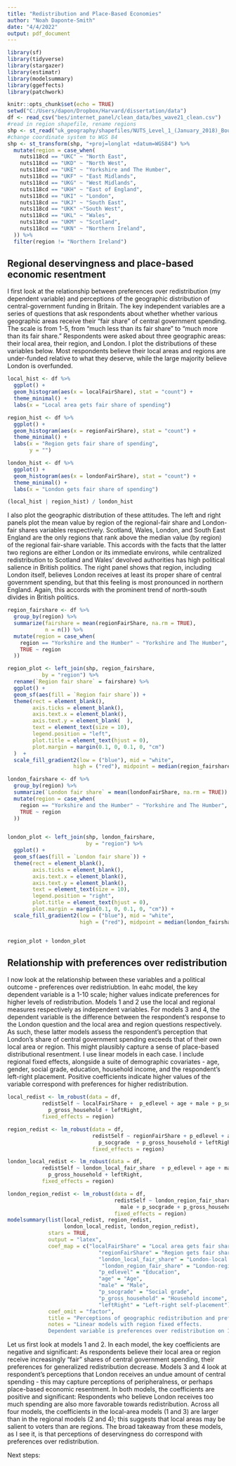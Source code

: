 ```yaml
---
title: "Redistribution and Place-Based Economies"
author: "Noah Daponte-Smith"
date: "4/4/2022"
output: pdf_document
---
```


```r
library(sf)
library(tidyverse)
library(stargazer)
library(estimatr)
library(modelsummary)
library(ggeffects)
library(patchwork)

knitr::opts_chunk$set(echo = TRUE)
setwd("C:/Users/dapon/Dropbox/Harvard/dissertation/data")
df <- read_csv("bes/internet_panel/clean_data/bes_wave21_clean.csv")
#read in region shapefile, rename regions
shp <- st_read("uk_geography/shapefiles/NUTS_Level_1_(January_2018)_Boundaries.shp")
#change coordinate system to WGS 84
shp <- st_transform(shp, "+proj=longlat +datum=WGS84") %>%
  mutate(region = case_when(
    nuts118cd == "UKC" ~ "North East",
    nuts118cd == "UKD" ~ "North West",
    nuts118cd == "UKE" ~ "Yorkshire and The Humber",
    nuts118cd == "UKF" ~ "East Midlands",
    nuts118cd == "UKG" ~ "West Midlands",
    nuts118cd == "UKH" ~ "East of England",
    nuts118cd == "UKI" ~ "London",
    nuts118cd == "UKJ" ~ "South East",
    nuts118cd == "UKK" ~"South West",
    nuts118cd == "UKL" ~ "Wales",
    nuts118cd == "UKM" ~ "Scotland",
    nuts118cd == "UKN" ~ "Northern Ireland",
  )) %>%
  filter(region != "Northern Ireland")

```



## Regional deservingness and place-based economic resentment 
I first look at the relationship between preferences over redistribution (my dependent variable) and perceptions of the geographic distribution of central-government funding in Britain. The key independent variables are a series of questions that ask respondents about whether whether various geographic areas receive their "fair share" of central government spending. The scale is from 1-5, from "much less than its fair share" to "much more than its fair share." Respondents were asked about three geographic areas: their local area, their region, and London. I plot the distributions of these variables below. Most respondents believe their local areas and regions are under-funded relative to what they deserve, while the large majority believe London is overfunded. 

```r

local_hist <- df %>% 
  ggplot() + 
  geom_histogram(aes(x = localFairShare), stat = "count") + 
  theme_minimal() + 
  labs(x = "Local area gets fair share of spending")

region_hist <- df %>% 
  ggplot() + 
  geom_histogram(aes(x = regionFairShare), stat = "count") + 
  theme_minimal() + 
  labs(x = "Region gets fair share of spending",
       y = "")

london_hist <- df %>% 
  ggplot() + 
  geom_histogram(aes(x = londonFairShare), stat = "count") + 
  theme_minimal() + 
  labs(x = "London gets fair share of spending")

(local_hist | region_hist) / london_hist

```

I also plot the geographic distribution of these attitudes. The left and right panels plot the mean value by region of the regional-fair share and London-fair shares variables respectively. Scotland, Wales, London, and South East England are the only regions that rank above the median value (by region) of the regional fair-share variable. This accords with the facts that the latter two regions are either London or its immediate environs, while centralized redistribution to Scotland and Wales' devolved authorities has high political salience in British politics. The right panel shows that \textit{every} region, including London itself, believes London receives at least its proper share of central government spending, but that this feeling is most pronounced in northern England. Again, this accords with the prominent trend of north-south divides in British politics. 

```r
region_fairshare <- df %>%
  group_by(region) %>%
  summarize(fairshare = mean(regionFairShare, na.rm = TRUE),
            n = n()) %>%
  mutate(region = case_when(
    region == "Yorkshire and the Humber" ~ "Yorkshire and The Humber",
    TRUE ~ region
  ))

region_plot <- left_join(shp, region_fairshare,
           by = "region") %>%
  rename(`Region fair share` = fairshare) %>% 
  ggplot() +
  geom_sf(aes(fill = `Region fair share`)) +
  theme(rect = element_blank(),
        axis.ticks = element_blank(),
        axis.text.x = element_blank(),
        axis.text.y = element_blank(  ),
        text = element_text(size = 10),
        legend.position = "left",
        plot.title = element_text(hjust = 0),
        plot.margin = margin(0.1, 0, 0.1, 0, "cm")
  )  +
  scale_fill_gradient2(low = ("blue"), mid = "white",
                     high = ("red"), midpoint = median(region_fairshare$fairshare))

london_fairshare <- df %>% 
  group_by(region) %>% 
  summarize(`London fair share` = mean(londonFairShare, na.rm = TRUE)) %>% 
  mutate(region = case_when(
    region == "Yorkshire and the Humber" ~ "Yorkshire and The Humber", 
    TRUE ~ region
  ))


london_plot <- left_join(shp, london_fairshare, 
                         by = "region") %>% 
  ggplot() + 
  geom_sf(aes(fill = `London fair share`)) + 
  theme(rect = element_blank(), 
        axis.ticks = element_blank(),
        axis.text.x = element_blank(),
        axis.text.y = element_blank(),
        text = element_text(size = 10),
        legend.position = "right", 
        plot.title = element_text(hjust = 0),
        plot.margin = margin(0.1, 0, 0.1, 0, "cm")) + 
  scale_fill_gradient2(low = ("blue"), mid = "white",
                       high = ("red"), midpoint = median(london_fairshare$`London fair share`))


region_plot + london_plot
```


## Relationship with preferences over redistribution
I now look at the relationship between these variables and a political outcome - preferences over redistriubtion. In eahc model, the key dependent variable is a 1-10 scale; higher values indicate preferences for higher levels of redistribution. Models 1 and 2 use the local and regional measures respectively as independent variables. For models 3 and 4, the dependent variable is the difference between the respondent's response to the London question and the local area and region questions respectively. As such, these latter models assess the respondent's perception that London's share of central government spending exceeds that of their own local area or region. This might plausibly capture a sense of place-based distributional resentment. I use linear models in each case. I include regional fixed effects, alongside a suite of demographic covariates - age, gender, social grade, education, household income, and the respondent's left-right placement. Positive coefficients indicate higher values of the variable correspond with preferences for higher redistribution. 
\newpage


```r

local_redist <- lm_robust(data = df, 
           redistSelf ~ localFairShare +  p_edlevel + age + male + p_socgrade + 
             p_gross_household + leftRight,
           fixed_effects = region)

region_redist <- lm_robust(data = df, 
                           redistSelf ~ regionFairShare + p_edlevel + age + male + 
                             p_socgrade  + p_gross_household + leftRight,
                           fixed_effects = region)

london_local_redist <- lm_robust(data = df, 
           redistSelf ~ london_local_fair_share  + p_edlevel + age + male + p_socgrade + 
             p_gross_household + leftRight, 
           fixed_effects = region)

london_region_redist <- lm_robust(data = df,
                                  redistSelf ~ london_region_fair_share + p_edlevel + age + 
                                    male + p_socgrade + p_gross_household + leftRight,
                                  fixed_effects = region)
modelsummary(list(local_redist, region_redist, 
                  london_local_redist, london_region_redist),
             stars = TRUE,
             output = "latex",
             coef_map = c("localFairShare" = "Local area gets fair share", 
                             "regionFairShare" = "Region gets fair share",
                             "london_local_fair_share" = "London-local fair share",
                              "london_region_fair_share" = "London-region fair share",
                             "p_edlevel" = "Education",
                             "age" = "Age",
                             "male" = "Male",
                             "p_socgrade" = "Social grade",
                             "p_gross_household" = "Household income",
                             "leftRight" = "Left-right self-placement"),
             coef_omit = "factor",
             title = "Perceptions of geographic redistribution and preferences over redistribution",
             notes = "Linear models with region fixed effects.
             Dependent variable is preferences over redistribution on 1-10 scale.")

```

Let us first look at models 1 and 2. In each model, the key coefficients are negative and significant: As respondents believe their local area or region receive increasingly "fair" shares of central government spending, their preferences for generalized redistribution decrease. Models 3 and 4 look at respondent's perceptions that London receives an undue amount of central spending - this may capture perceptions of peripheralness, or perhaps place-based economic resentment. In both models, the coefficients are positive and significant: Respondents who believe London receives too much spending are also more favorable towards redistribution. Across all four models, the coefficients in the local-area models (1 and 3) are larger than in the regional models (2 and 4); this suggests that local areas may be \textit{more} salient to voters than are regions. The broad takeaway from these models, as I see it, is that perceptions of deservingness do correspond with preferences over redistribution. 



Next steps: 
\begin{enumerate}
\item Look at the relationship between the fair-share variables and objective conditions. Do respondents correctly perceive that their areas receive less than they should (however that may be defined) from the central government? This will depend on the availability of official statistics on distributional formulas. 

\item Investigate the relationship with both economic perceptions and objective economic conditions. When the local economy begins to suffer, do individuals come to perceive their areas as receiving less than their fair shares of funding? 


\end{enumerate}